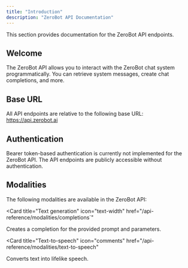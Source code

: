 ```yaml
---
title: "Introduction"
description: "ZeroBot API Documentation"
---
```


<Note>This section provides documentation for the ZeroBot API endpoints.</Note>

## Welcome

The ZeroBot API allows you to interact with the ZeroBot chat system programmatically. You can retrieve system messages, create chat completions, and more.

## Base URL

All API endpoints are relative to the following base URL:
https://api.zerobot.ai

## Authentication

Bearer token-based authentication is currently not implemented for the ZeroBot API. The API endpoints are publicly accessible without authentication.

## Modalities

The following modalities are available in the ZeroBot API:

<Card
  title="Text generation"
  icon="text-width"
  href="/api-reference/modalities/completions`"
>
  Creates a completion for the provided prompt and parameters.
</Card>

<Card
  title="Text-to-speech"
  icon="comments"
  href="/api-reference/modalities/text-to-speech"
>
  Converts text into lifelike speech.
</Card>
